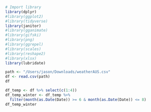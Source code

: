 ```r
# Import library
library(dplyr)
#library(ggplot2)
#library(tidyverse)
library(janitor)
#library(gganimate)
#library(gifski)
#library(png)
#library(ggrepel)
#library(scales)
#library(reshape2)
#library(xlsx)
library(lubridate)
```

```r
path <- "/Users/jason/Downloads/weatherAUS.csv"
df <- read.csv(path)
df
```


```r
df_temp <- df %>% select(c(1:4))
df_temp_winter <- df_temp %>% 
  filter(month(as.Date(Date)) >= 6 & month(as.Date(Date)) <= 8)
df_temp_winter
```










